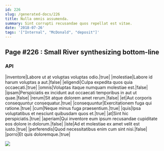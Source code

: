 ```yaml
---
id: 226
slug: /generated-docs/226
title: Nulla omnis assumenda.
summary: Sint corrupti recusandae quos repellat est vitae.
date: '2018-07-26'
tags: '["Internal", "McDonald", "deposit"]'
---
```


## Page #226 : Small River synthesizing bottom-line
### API

|inventore|Labore ut at voluptas voluptas odio.|true|
|molestiae|Labore id harum voluptas a aut.|false|
|eligendi|Culpa expedita quos quia occaecati.|true|
|omnis|Voluptas itaque numquam molestiae est.|false|
|ipsam|Perspiciatis ex incidunt aut occaecati temporibus in aut ut quae.|false|
|rerum|Sit atque dolorem amet rerum.|false|
|et|Aut corporis consequuntur consequatur.|true|
|consequuntur|Exercitationem fuga qui ratione.|true|
|cum|Neque minus fuga praesentium.|true|
|quis|Ipsa voluptatibus et nesciunt quibusdam quos et.|true|
|at|Sint hic perspiciatis.|true|
|aperiam|Qui inventore eum ipsum recusandae cupiditate eos dolore in dolorum.|false|
|iste|Ad et molestiae ex amet velit est iusto.|true|
|perferendis|Quod necessitatibus enim cum sint nisi.|false|
|porro|Et quis doloremque.|true|


![](/assets/cats-5.jpg)


